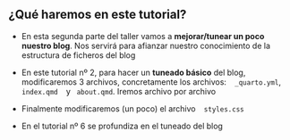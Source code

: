 ::: {.callout-tip collapse="false" appearance="default" icon="false"}
## ¿Qué haremos en este tutorial?

-   En esta segunda parte del taller vamos a **mejorar/tunear un poco nuestro blog**. Nos servirá para afianzar nuestro conocimiento de la estructura de ficheros del blog

-   En este tutorial nº 2, para hacer un **tuneado básico** del blog, modificaremos 3 archivos, concretamente los archivos: &ensp; `_quarto.yml`, &ensp; `index.qmd` &ensp; y &ensp;`about.qmd`. Iremos archivo por archivo

- Finalmente modificaremos (un poco) el archivo &ensp; `styles.css`

- En el tutorial nº 6 se profundiza en el tuneado del blog
:::
